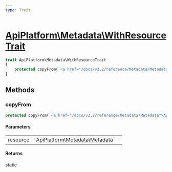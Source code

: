 ```yaml
---
type: Trait
---
```


# [ApiPlatform\Metadata\WithResourceTrait](/docs/v3.2/reference/Metadata/WithResourceTrait)



```php
trait ApiPlatform\Metadata\WithResourceTrait
{
    protected copyFrom(`<a href="/docs/v3.2/reference/Metadata/Metadata">ApiPlatform\Metadata\Metadata</a>` $resource): static
}
```
## Methods

### copyFrom



```php
protected copyFrom(`<a href="/docs/v3.2/reference/Metadata/Metadata">ApiPlatform\Metadata\Metadata</a>` $resource): static
```

#### Parameters

<table><tbody>
<tr><td>resource</td><td>`<a href="/docs/v3.2/reference/Metadata/Metadata">ApiPlatform\Metadata\Metadata</a>`</td><td></td></tr>
</tbody>
</table>

#### Returns

static
